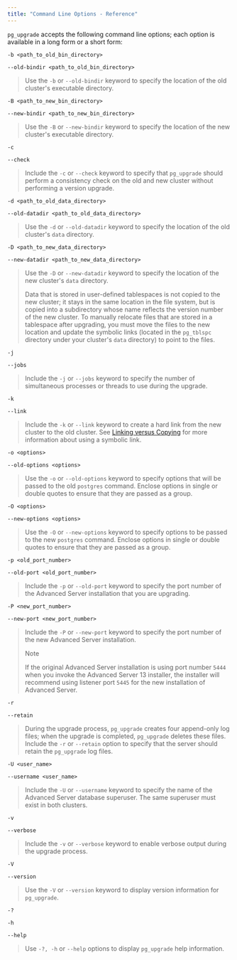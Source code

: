 ```yaml
---
title: "Command Line Options - Reference"
---
```


`pg_upgrade` accepts the following command line options; each option is available in a long form or a short form:

`-b <path_to_old_bin_directory>`

`--old-bindir <path_to_old_bin_directory>`

> Use the `-b` or `--old-bindir` keyword to specify the location of the old cluster's executable directory.

`-B <path_to_new_bin_directory>`

`--new-bindir <path_to_new_bin_directory>`

> Use the `-B` or `--new-bindir` keyword to specify the location of the new cluster's executable directory.

`-c`

`--check`

> Include the `-c` or `--check` keyword to specify that `pg_upgrade` should perform a consistency check on the old and new cluster without performing a version upgrade.

`-d <path_to_old_data_directory>`

`--old-datadir <path_to_old_data_directory>`

> Use the `-d` or `--old-datadir` keyword to specify the location of the old cluster's `data` directory.

`-D <path_to_new_data_directory>`

`--new-datadir <path_to_new_data_directory>`

> Use the `-D` or `--new-datadir` keyword to specify the location of the new cluster's `data` directory.
>
> Data that is stored in user-defined tablespaces is not copied to the new cluster; it stays in the same location in the file system, but is copied into a subdirectory whose name reflects the version number of the new cluster. To manually relocate files that are stored in a tablespace after upgrading, you must move the files to the new location and update the symbolic links (located in the `pg_tblspc` directory under your cluster's `data` directory) to point to the files.

`-j`

`--jobs`

> Include the `-j` or `--jobs` keyword to specify the number of simultaneous processes or threads to use during the upgrade.

`-k`

`--link`

> Include the `-k` or `--link` keyword to create a hard link from the new cluster to the old cluster. See [Linking versus Copying](../01_performing_an_upgrade/01_linking_versus_copying/#linking_versus_copying) for more information about using a symbolic link.

`-o <options>`

`--old-options <options>`

> Use the `-o` or `--old-options` keyword to specify options that will be passed to the old `postgres` command. Enclose options in single or double quotes to ensure that they are passed as a group.

`-O <options>`

`--new-options <options>`

> Use the `-O` or `--new-options` keyword to specify options to be passed to the new `postgres` command. Enclose options in single or double quotes to ensure that they are passed as a group.

`-p <old_port_number>`

`--old-port <old_port_number>`

> Include the `-p` or `--old-port` keyword to specify the port number of the Advanced Server installation that you are upgrading.

`-P <new_port_number>`

`--new-port <new_port_number>`

> Include the `-P` or `--new-port` keyword to specify the port number of the new Advanced Server installation.
>
> <div class="note">
>
> <div class="title">
>
> Note
>
> </div>
>
> If the original Advanced Server installation is using port number `5444` when you invoke the Advanced Server 13 installer, the installer will recommend using listener port `5445` for the new installation of Advanced Server.
>
> </div>

`-r`

`--retain`

> During the upgrade process, `pg_upgrade` creates four append-only log files; when the upgrade is completed, `pg_upgrade` deletes these files. Include the `-r` or `--retain` option to specify that the server should retain the `pg_upgrade` log files.

`-U <user_name>`

`--username <user_name>`

> Include the `-U` or `--username` keyword to specify the name of the Advanced Server database superuser. The same superuser must exist in both clusters.

`-v`

`--verbose`

> Include the `-v` or `--verbose` keyword to enable verbose output during the upgrade process.

`-V`

`--version`

> Use the `-V` or `--version` keyword to display version information for `pg_upgrade`.

`-?`

`-h`

`--help`

> Use `-?, -h` or `--help` options to display `pg_upgrade` help information.
